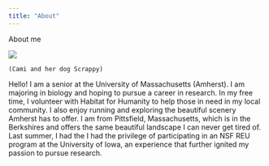```yaml
---
title: "About"
---
```


About me

![](images/IMG_7235.jpg)

```         
(Cami and her dog Scrappy)
```

Hello! I am a senior at the University of Massachusetts (Amherst). I am majoring in biology and hoping to pursue a career in research. In my free time, I volunteer with Habitat for Humanity to help those in need in my local community. I also enjoy running and exploring the beautiful scenery Amherst has to offer. I am from Pittsfield, Massachusetts, which is in the Berkshires and offers the same beautiful landscape I can never get tired of. Last summer, I had the I had the privilege of participating in an NSF REU program at the University of Iowa, an experience that further ignited my passion to pursue research.
